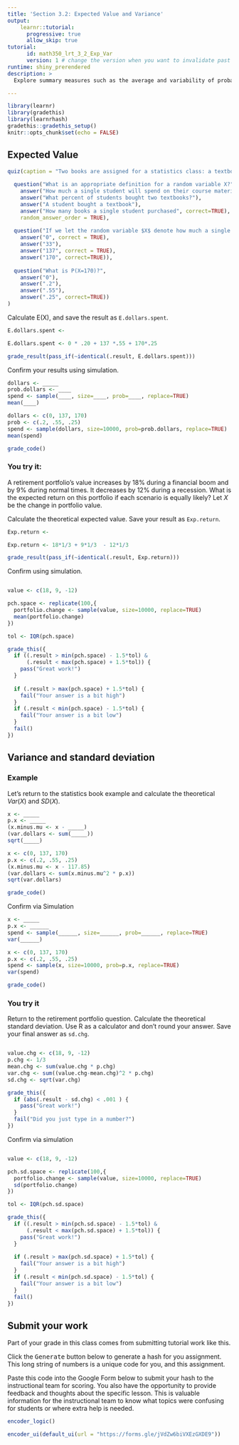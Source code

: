 ```yaml
---
title: 'Section 3.2: Expected Value and Variance'
output: 
    learnr::tutorial:
      progressive: true
      allow_skip: true
tutorial:
      id: math350_lrt_3_2_Exp_Var
      version: 1 # change the version when you want to invalidate past progress
runtime: shiny_prerendered
description: > 
  Explore summary measures such as the average and variability of probability distributions. This theory applies to all probability distributions.

---
```


```r
library(learnr)
library(gradethis)
library(learnrhash)
gradethis::gradethis_setup()
knitr::opts_chunk$set(echo = FALSE)
```

## Expected Value
```r
quiz(caption = "Two books are assigned for a statistics class: a textbook costing $137 and its corresponding study guide costing $33. The university bookstore determined 20% of enrolled students do not buy either book, 55% buy the textbook only, and 25% buy both books, and these percentages are relatively constant from one term to another.", 
     
  question("What is an appropriate definition for a random variable X?",
    answer("How much a single student will spend on their course materials.", correct = TRUE),
    answer("What percent of students bought two textbooks?"),
    answer("A student bought a textbook"),
    answer("How many books a single student purchased", correct=TRUE),
    random_answer_order = TRUE), 
  
  question("If we let the random variable $X$ denote how much a single student will spend on their course materials, mark all the valid values of X.",
    answer("0", correct = TRUE),
    answer("33"),
    answer("137", correct = TRUE),
    answer("170", correct=TRUE)), 
  
  question("What is P(X=170)?",
    answer("0"),
    answer(".2"),
    answer(".55"),
    answer(".25", correct=TRUE))
)
```

Calculate E(X), and save the result as `E.dollars.spent`.  

```r
E.dollars.spent <- 
```

```r
E.dollars.spent <- 0 * .20 + 137 *.55 + 170*.25

grade_result(pass_if(~identical(.result, E.dollars.spent)))
```

Confirm your results using simulation.

```r
dollars <- _____
prob.dollars <- ____
spend <- sample(____, size=____, prob=____, replace=TRUE)
mean(____)
```

```r
dollars <- c(0, 137, 170)
prob <- c(.2, .55, .25)
spend <- sample(dollars, size=10000, prob=prob.dollars, replace=TRUE)
mean(spend)
```

```r
grade_code()
```

### You try it:

A retirement portfolio's value increases by 18% during a financial boom and by 9% during normal times. It decreases by 12% during a recession. What is the expected return on this portfolio if each scenario is equally likely? Let $X$ be the change in portfolio value.

Calculate the theoretical expected value. Save your result as `Exp.return`.

```r
Exp.return <- 
```

```r
Exp.return <- 18*1/3 + 9*1/3  - 12*1/3

grade_result(pass_if(~identical(.result, Exp.return)))
```

Confirm using simulation.

```r

```

```r
value <- c(18, 9, -12)

pch.space <- replicate(100,{
  portfolio.change <- sample(value, size=10000, replace=TRUE)
  mean(portfolio.change)
})

tol <- IQR(pch.space)

grade_this({
  if ((.result > min(pch.space) - 1.5*tol) & 
      (.result < max(pch.space) + 1.5*tol)) {
    pass("Great work!")
  }
  
  if (.result > max(pch.space) + 1.5*tol) {
    fail("Your answer is a bit high")
  }
  if (.result < min(pch.space) - 1.5*tol) {
    fail("Your answer is a bit low")
  }
  fail()
})
```


## Variance and standard deviation

### Example

Let's return to the statistics book example and calculate the theoretical $Var(X)$ and $SD(X)$. 

```r
x <- _____
p.x <- _____
(x.minus.mu <- x - _____)
(var.dollars <- sum(_____))
sqrt(_____)
```

```r
x <- c(0, 137, 170)
p.x <- c(.2, .55, .25)
(x.minus.mu <- x - 117.85)
(var.dollars <- sum(x.minus.mu^2 * p.x))
sqrt(var.dollars)
```

```r
grade_code()
```


Confirm via Simulation

```r
x <- _____
p.x <- ______
spend <- sample(______, size=______, prob=______, replace=TRUE)
var(______)
```

```r
x <- c(0, 137, 170)
p.x <- c(.2, .55, .25)
spend <- sample(x, size=10000, prob=p.x, replace=TRUE)
var(spend)
```

```r
grade_code()
```

### You try it

Return to the retirement portfolio question. Calculate the theoretical standard deviation. Use R as a calculator and don't round your answer. Save your final answer as `sd.chg`. 

```r

```

```r
value.chg <- c(18, 9, -12)
p.chg <- 1/3
mean.chg <- sum(value.chg * p.chg)
var.chg <- sum((value.chg-mean.chg)^2 * p.chg)
sd.chg <- sqrt(var.chg)

grade_this({
  if (abs(.result - sd.chg) < .001 ) {
    pass("Great work!")
  }
  fail("Did you just type in a number?")
})

```

Confirm via simulation

```r

```

```r
value <- c(18, 9, -12)

pch.sd.space <- replicate(100,{
  portfolio.change <- sample(value, size=10000, replace=TRUE)
  sd(portfolio.change)
})

tol <- IQR(pch.sd.space)

grade_this({
  if ((.result > min(pch.sd.space) - 1.5*tol) & 
      (.result < max(pch.sd.space) + 1.5*tol)) {
    pass("Great work!")
  }
  
  if (.result > max(pch.sd.space) + 1.5*tol) {
    fail("Your answer is a bit high")
  }
  if (.result < min(pch.sd.space) - 1.5*tol) {
    fail("Your answer is a bit low")
  }
  fail()
})

```

## Submit your work
Part of your grade in this class comes from submitting tutorial work like this. 

Click the <kbd>Generate</kbd> button below to generate a hash for you assignment. This long string of numbers is a unique code for you, and this assignment. 

Paste this code into the Google Form below to submit your hash to the instructional team for scoring. You also have the opportunity to provide feedback and thoughts about the specific lesson. This is valuable information for the instructional team to know what topics were confusing for students or where extra help is needed. 

```r
encoder_logic()
```

```r
encoder_ui(default_ui(url = "https://forms.gle/jVdZw6biVXEzGXDE9"))
```





